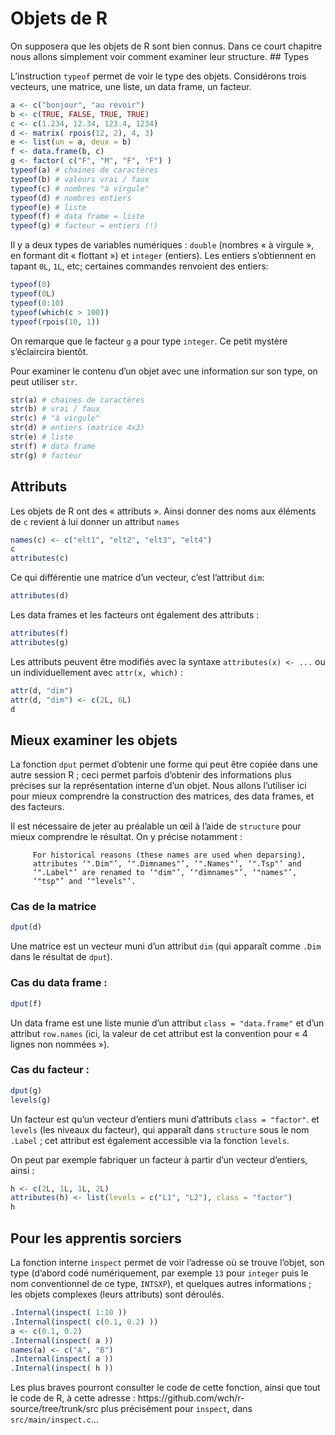 # Objets de R

On supposera que les objets de R sont bien connus. Dans ce court chapitre nous allons
simplement voir comment examiner leur structure.
## Types

L'instruction `typeof` permet de voir le type des objets. Considérons trois vecteurs, une
matrice, une liste, un data frame, un facteur.

```r
a <- c("bonjour", "au revoir")
b <- c(TRUE, FALSE, TRUE, TRUE)
c <- c(1.234, 12.34, 123.4, 1234)
d <- matrix( rpois(12, 2), 4, 3)
e <- list(un = a, deux = b)
f <- data.frame(b, c)
g <- factor( c("F", "M", "F", "F") )
typeof(a) # chaines de caractères
typeof(b) # valeurs vrai / faux
typeof(c) # nombres "à virgule"
typeof(d) # nombres entiers
typeof(e) # liste
typeof(f) # data frame = liste
typeof(g) # facteur = entiers (!)
```

Il y a deux types de variables numériques : `double` (nombres « à virgule », en formant dit « flottant ») et `integer`
(entiers). Les entiers s'obtiennent en tapant `0L`, `1L`, etc; certaines commandes renvoient des entiers:
```r
typeof(0)
typeof(0L)
typeof(0:10)
typeof(which(c > 100))
typeof(rpois(10, 1))
```
On remarque que le facteur `g` a pour type `integer`. Ce petit mystère s'éclaircira bientôt.

Pour examiner le contenu d'un objet avec une information sur son 
type, on peut utiliser `str`. 

```r
str(a) # chaines de caractères
str(b) # vrai / faux
str(c) # "à virgule"
str(d) # entiers (matrice 4x3)
str(e) # liste
str(f) # data frame
str(g) # facteur
```

## Attributs

Les objets de R ont des « attributs ». Ainsi donner des noms
aux éléments de `c` revient à lui donner un attribut `names`

```r
names(c) <- c("elt1", "elt2", "elt3", "elt4")
c
attributes(c)
```

Ce qui différentie une matrice d'un vecteur, c'est l'attribut `dim`:

```r
attributes(d)
````

Les data frames et les facteurs ont également des attributs :
```r
attributes(f)
attributes(g)
````

Les attributs peuvent être modifiés avec la syntaxe `attributes(x) <- ...` 
ou un individuellement avec `attr(x, which)` :
```r
attr(d, "dim")
attr(d, "dim") <- c(2L, 6L)
d
```

## Mieux examiner les objets 

La fonction `dput` 
permet d'obtenir une forme qui peut être copiée dans une autre session R ; ceci
permet parfois d'obtenir des informations plus précises sur la représentation
interne d'un objet. Nous allons l'utiliser ici pour mieux comprendre la 
construction des matrices, des data frames, et des facteurs.

Il est nécessaire de jeter au préalable un œil à l'aide de `structure` pour mieux 
comprendre le résultat. On y précise notamment :
```
     For historical reasons (these names are used when deparsing),
     attributes ‘".Dim"’, ‘".Dimnames"’, ‘".Names"’, ‘".Tsp"’ and
     ‘".Label"’ are renamed to ‘"dim"’, ‘"dimnames"’, ‘"names"’,
     ‘"tsp"’ and ‘"levels"’.
```

### Cas de la matrice
```r
dput(d)
```
Une matrice est un vecteur muni d'un attribut `dim` (qui apparaît
comme `.Dim` dans le résultat de `dput`).

### Cas du data frame :
```r
dput(f)
```
Un data frame est une liste munie d'un attribut `class = "data.frame"` et
d'un attribut `row.names` (ici, la valeur de cet attribut est la convention
pour « 4 lignes non nommées »).

### Cas du facteur :
```r
dput(g)
levels(g)
```
Un facteur est qu'un vecteur d'entiers muni d'attributs `class = "factor"`. 
et `levels` (les niveaux du facteur), qui apparaît dans `structure`
sous le nom `.Label` ; cet attribut est également accessible via 
la fonction `levels`.

On peut par exemple fabriquer un facteur à partir d'un vecteur d'entiers, ainsi :

```r
h <- c(2L, 1L, 1L, 2L)
attributes(h) <- list(levels = c("L1", "L2"), class = "factor")
h
```

## Pour les apprentis sorciers

La fonction interne `inspect` permet de voir l'adresse où se trouve
l'objet, son type (d'abord codé numériquement, par exemple `13` pour `integer`
puis le nom conventionnel de ce type, `INTSXP`), et quelques autres informations ;
les objets complexes (leurs attributs) sont déroulés.

```r
.Internal(inspect( 1:10 ))
.Internal(inspect( c(0.1, 0.2) ))
a <- c(0.1, 0.2)
.Internal(inspect( a ))
names(a) <- c("A", "B")
.Internal(inspect( a ))
.Internal(inspect( h ))
```

Les plus braves pourront consulter le code de cette fonction, ainsi que tout le code de R,
à cette adresse : https://github.com/wch/r-source/tree/trunk/src
plus précisément pour `inspect`, dans `src/main/inspect.c`...

<!--
Le package `pryr` écrit par Hadley Wickham (dont le livre, `Advanced R`, est chaudement
recommandé) propose la notamment la fonction `sexp_type` qui permet de 
connaître le type interne des objets.
On utilisera également plus loin dans ce pakage la fonction `bits`.
-->

